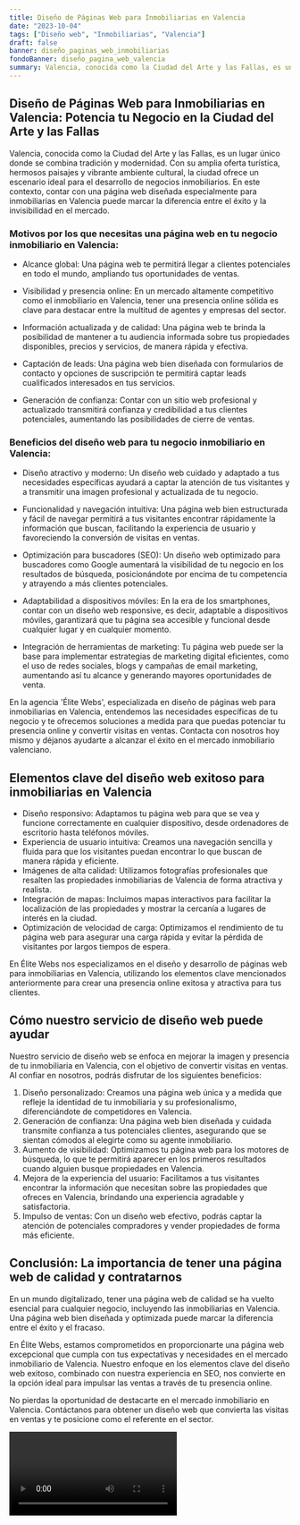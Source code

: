 ```yaml
---
title: Diseño de Páginas Web para Inmobiliarias en Valencia
date: "2023-10-04"
tags: ["Diseño web", "Inmobiliarias", "Valencia"]
draft: false
banner: diseño_paginas_web_inmobiliarias
fondoBanner: diseño_pagina_web_valencia
summary: Valencia, conocida como la Ciudad del Arte y las Fallas, es un lugar único donde se combina tradición y modernidad. Con su amplia oferta turística, hermosos paisajes y vibrante ambiente cultural, la ciudad ofrece un escenario ideal para el desarrollo de negocios inmobiliarios. En este contexto, contar con una página web diseñada especialmente para inmobiliarias en Valencia puede marcar la diferencia entre el éxito y la invisibilidad en el mercado.
---
```



## Diseño de Páginas Web para Inmobiliarias en Valencia: Potencia tu Negocio en la Ciudad del Arte y las Fallas

Valencia, conocida como la Ciudad del Arte y las Fallas, es un lugar único donde se combina tradición y modernidad. Con su amplia oferta turística, hermosos paisajes y vibrante ambiente cultural, la ciudad ofrece un escenario ideal para el desarrollo de negocios inmobiliarios. En este contexto, contar con una página web diseñada especialmente para inmobiliarias en Valencia puede marcar la diferencia entre el éxito y la invisibilidad en el mercado.

### Motivos por los que necesitas una página web en tu negocio inmobiliario en Valencia:

- Alcance global: Una página web te permitirá llegar a clientes potenciales en todo el mundo, ampliando tus oportunidades de ventas.

- Visibilidad y presencia online: En un mercado altamente competitivo como el inmobiliario en Valencia, tener una presencia online sólida es clave para destacar entre la multitud de agentes y empresas del sector.

- Información actualizada y de calidad: Una página web te brinda la posibilidad de mantener a tu audiencia informada sobre tus propiedades disponibles, precios y servicios, de manera rápida y efectiva.

- Captación de leads: Una página web bien diseñada con formularios de contacto y opciones de suscripción te permitirá captar leads cualificados interesados en tus servicios.

- Generación de confianza: Contar con un sitio web profesional y actualizado transmitirá confianza y credibilidad a tus clientes potenciales, aumentando las posibilidades de cierre de ventas.

### Beneficios del diseño web para tu negocio inmobiliario en Valencia:

- Diseño atractivo y moderno: Un diseño web cuidado y adaptado a tus necesidades específicas ayudará a captar la atención de tus visitantes y a transmitir una imagen profesional y actualizada de tu negocio.

- Funcionalidad y navegación intuitiva: Una página web bien estructurada y fácil de navegar permitirá a tus visitantes encontrar rápidamente la información que buscan, facilitando la experiencia de usuario y favoreciendo la conversión de visitas en ventas.

- Optimización para buscadores (SEO): Un diseño web optimizado para buscadores como Google aumentará la visibilidad de tu negocio en los resultados de búsqueda, posicionándote por encima de tu competencia y atrayendo a más clientes potenciales.

- Adaptabilidad a dispositivos móviles: En la era de los smartphones, contar con un diseño web responsive, es decir, adaptable a dispositivos móviles, garantizará que tu página sea accesible y funcional desde cualquier lugar y en cualquier momento.

- Integración de herramientas de marketing: Tu página web puede ser la base para implementar estrategias de marketing digital eficientes, como el uso de redes sociales, blogs y campañas de email marketing, aumentando así tu alcance y generando mayores oportunidades de venta.

En la agencia 'Élite Webs', especializada en diseño de páginas web para inmobiliarias en Valencia, entendemos las necesidades específicas de tu negocio y te ofrecemos soluciones a medida para que puedas potenciar tu presencia online y convertir visitas en ventas. Contacta con nosotros hoy mismo y déjanos ayudarte a alcanzar el éxito en el mercado inmobiliario valenciano.

<GifSeo />

<Cta />

## Elementos clave del diseño web exitoso para inmobiliarias en Valencia

- Diseño responsivo: Adaptamos tu página web para que se vea y funcione correctamente en cualquier dispositivo, desde ordenadores de escritorio hasta teléfonos móviles.
- Experiencia de usuario intuitiva: Creamos una navegación sencilla y fluida para que los visitantes puedan encontrar lo que buscan de manera rápida y eficiente.
- Imágenes de alta calidad: Utilizamos fotografías profesionales que resalten las propiedades inmobiliarias de Valencia de forma atractiva y realista.
- Integración de mapas: Incluimos mapas interactivos para facilitar la localización de las propiedades y mostrar la cercanía a lugares de interés en la ciudad.
- Optimización de velocidad de carga: Optimizamos el rendimiento de tu página web para asegurar una carga rápida y evitar la pérdida de visitantes por largos tiempos de espera.

En Élite Webs nos especializamos en el diseño y desarrollo de páginas web para inmobiliarias en Valencia, utilizando los elementos clave mencionados anteriormente para crear una presencia online exitosa y atractiva para tus clientes.

## Cómo nuestro servicio de diseño web puede ayudar

Nuestro servicio de diseño web se enfoca en mejorar la imagen y presencia de tu inmobiliaria en Valencia, con el objetivo de convertir visitas en ventas. Al confiar en nosotros, podrás disfrutar de los siguientes beneficios:

1. Diseño personalizado: Creamos una página web única y a medida que refleje la identidad de tu inmobiliaria y su profesionalismo, diferenciándote de competidores en Valencia.
2. Generación de confianza: Una página web bien diseñada y cuidada transmite confianza a tus potenciales clientes, asegurando que se sientan cómodos al elegirte como su agente inmobiliario.
3. Aumento de visibilidad: Optimizamos tu página web para los motores de búsqueda, lo que te permitirá aparecer en los primeros resultados cuando alguien busque propiedades en Valencia.
4. Mejora de la experiencia del usuario: Facilitamos a tus visitantes encontrar la información que necesitan sobre las propiedades que ofreces en Valencia, brindando una experiencia agradable y satisfactoria.
5. Impulso de ventas: Con un diseño web efectivo, podrás captar la atención de potenciales compradores y vender propiedades de forma más eficiente.

## Conclusión: La importancia de tener una página web de calidad y contratarnos

En un mundo digitalizado, tener una página web de calidad se ha vuelto esencial para cualquier negocio, incluyendo las inmobiliarias en Valencia. Una página web bien diseñada y optimizada puede marcar la diferencia entre el éxito y el fracaso.

En Élite Webs, estamos comprometidos en proporcionarte una página web excepcional que cumpla con tus expectativas y necesidades en el mercado inmobiliario de Valencia. Nuestro enfoque en los elementos clave del diseño web exitoso, combinado con nuestra experiencia en SEO, nos convierte en la opción ideal para impulsar las ventas a través de tu presencia online.

No pierdas la oportunidad de destacarte en el mercado inmobiliario en Valencia. Contáctanos para obtener un diseño web que convierta las visitas en ventas y te posicione como el referente en el sector.

<Video />

<CtaBot job="Inmobiliarias" city="Valencia" />

<Gmaps query="Valencia+españa+maps" />
